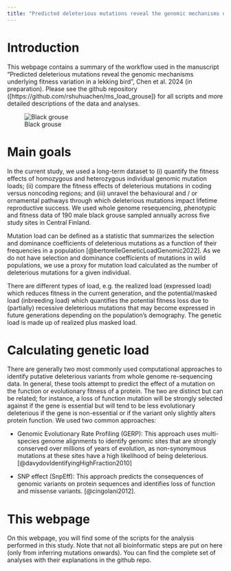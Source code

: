 ```yaml
---
title: "Predicted deleterious mutations reveal the genomic mechanisms underlying fitness variation in a lekking bird"
---
```


# Introduction

This webpage contains a summary of the workflow used in the manuscript "Predicted deleterious mutations reveal the genomic mechanisms underlying fitness variation in a lekking bird", Chen et al. 2024 (in preparation). Please see the github repository (\[https://github.com/rshuhuachen/ms_load_grouse\]) for all scripts and more detailed descriptions of the data and analyses.

![Black grouse](plots/img/grouse.jpeg)

# Main goals

In the current study, we used a long-term dataset to (i) quantify the fitness effects of homozygous and heterozygous individual genomic mutation loads; (ii) compare the fitness effects of deleterious mutations in coding versus noncoding regions; and (iii) unravel the behavioural and / or ornamental pathways through which deleterious mutations impact lifetime reproductive success. We used whole genome resequencing, phenotypic and fitness data of 190 male black grouse sampled annually across five study sites in Central Finland.

Mutation load can be defined as a statistic that summarizes the selection and dominance coefficients of deleterious mutations as a function of their frequencies in a population [@bertorelleGeneticLoadGenomic2022]. As we do not have selection and dominance coefficients of mutations in wild populations, we use a proxy for mutation load calculated as the number of deleterious mutations for a given individual.

There are different types of load, e.g. the realized load (expressed load) which reduces fitness in the current generation, and the potential/masked load (inbreeding load) which quantifies the potential fitness loss due to (partially) recessive deleterious mutations that may become expressed in future generations depending on the population's demography. The genetic load is made up of realized plus masked load.

# Calculating genetic load

There are generally two most commonly used computational approaches to identify putative deleterious variants from whole genome re-sequencing data. In general, these tools attempt to predict the effect of a mutation on the function or evolutionary fitness of a protein. The two are distinct but can be related; for instance, a loss of function mutation will be strongly selected against if the gene is essential but will tend to be less evolutionary deleterious if the gene is non-essential or if the variant only slightly alters protein function. We used two common approaches:

-   Genomic Evolutionary Rate Profiling (GERP): This approach uses multi-species genome alignments to identify genomic sites that are strongly conserved over millions of years of evolution, as non-synonymous mutations at these sites have a high likelihood of being deleterious. [@davydovIdentifyingHighFraction2010]

-   SNP effect (SnpEff): This approach predicts the consequences of genomic variants on protein sequences and identifies loss of function and missense variants. [@cingolani2012].

# This webpage

On this webpage, you will find some of the scripts for the analysis performed in this study. Note that not all bioinformatic steps are put on here (only from inferring mutations onwards). You can find the complete set of analyses with their explanations in the github repo.
